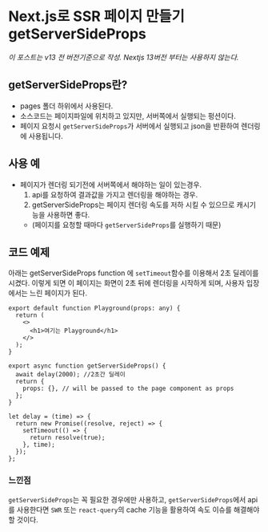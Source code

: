 # Next.js로 SSR 페이지 만들기 getServerSideProps

_이 포스트는 v13 전 버전기준으로 작성. Nextjs 13버전 부터는 사용하지 않는다._

## getServerSideProps란?

- pages 폴더 하위에서 사용된다.
- 소스코드는 페이지파일에 위치하고 있지만, 서버쪽에서 실행되는 펑션이다.
- 페이지 요청시 `getServerSideProps`가 서버에서 실행되고 json을 반환하여 렌더링에 사용됩니다.

## 사용 예

- 페이지가 렌더링 되기전에 서버쪽에서 해야하는 일이 있는경우.
  1. api를 요청하여 결과값을 가지고 렌더링을 해야하는 경우.
  2. getServerSideProps는 페이지 렌더링 속도를 저하 시킬 수 있으므로 캐시기능을 사용하면 좋다.
  - (페이지를 요청할 때마다 `getServerSideProps`를 실행하기 때문)

## 코드 예제

아래는 getServerSideProps function 에 `setTimeout`함수를 이용해서 2초 딜레이를 시켰다.
이렇게 되면 이 페이지는 화면이 2초 뒤에 렌더링을 시작하게 되며, 사용자 입장에서는 느린 페이지가 된다.

```
export default function Playground(props: any) {
  return (
    <>
      <h1>여기는 Playground</h1>
    </>
  );
}

export async function getServerSideProps() {
  await delay(2000); //2초간 딜레이
  return {
    props: {}, // will be passed to the page component as props
  };
}

let delay = (time) => {
  return new Promise((resolve, reject) => {
    setTimeout(() => {
      return resolve(true);
    }, time);
  });
};

```

### 느낀점

`getServerSideProps`는 꼭 필요한 경우에만 사용하고,
`getServerSideProps`에서 api를 사용한다면 `SWR` 또는 `react-query`의 cache 기능을 활용하여
속도 이슈를 해결해야 할 것이다.
